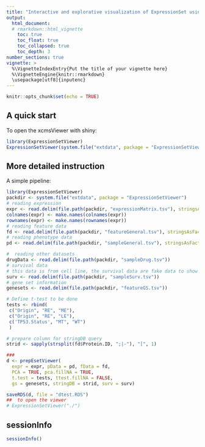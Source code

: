 ```yaml
---
title: "Interactive and explorative visualization of ExpressionSet using ExpressionSetViewer"
output: 
  html_document:
  # rmarkdown::html_vignette
    toc: true
    toc_float: true
    toc_collapsed: true
    toc_depth: 3
number_sections: true
vignette: >
  %\VignetteIndexEntry{Put the title of your vignette here}
  %\VignetteEngine{knitr::rmarkdown}
  \usepackage[utf8]{inputenc}
---
```


```r
knitr::opts_chunk$set(echo = TRUE)
```

## A quick start

To open the xcmsViewer with shiny:

```r
library(ExpressionSetViewer)
ExpressionSetViewer(system.file("extdata", package = "ExpressionSetViewer"))
```

## More detailed instruction

A simple pipeline:
```r
library(ExpressionSetViewer)
packdir <- system.file("extdata", package = "ExpressionSetViewer")
# reading expression
expr <- read.delim(file.path(packdir, "expressionMatrix.tsv"), stringsAsFactors = FALSE)
colnames(expr) <- make.names(colnames(expr))
rownames(expr) <- make.names(rownames(expr))
# reading feature data
fd <- read.delim(file.path(packdir, "featureGeneral.tsv"), stringsAsFactors = FALSE)
# reading phenotype data
pd <- read.delim(file.path(packdir, "sampleGeneral.tsv"), stringsAsFactors = FALSE)

#  reading other datasets
drugData <- read.delim(file.path(packdir, "sampleDrug.tsv"))
# survival data
# this data is from cell line, the survival data are fake data to show how to use the survival data in ExpressionSetViewer
surv <- read.delim(file.path(packdir, "sampleSurv.tsv"))
# gene set information
genesets <- read.delim(file.path(packdir, "featureGS.tsv"))

# Define t-test to be done
tests <- rbind(
 c("Origin", "RE", "ME"),
 c("Origin", "RE", "LE"),
 c('TP53.Status', "MT", "WT")
 )

# prepare column for stringDB query
strid <- sapply(strsplit(fd$Protein.ID, ";|-"), "[", 1)

###
d <- prepEsetViewer(
  expr = expr, pData = pd, fData = fd, 
  PCA = TRUE, pca.fillNA = TRUE,
  t.test = tests, ttest.fillNA = FALSE, 
  gs = genesets, stringDB = strid, surv = surv)

saveRDS(d, file = "dtest.RDS")
##  to open the viewer
# ExpressionSetViewer("./")
```

## sessionInfo
```r
sessionInfo()
```
